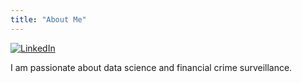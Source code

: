 ```yaml
---
title: "About Me"
---
```


[![LinkedIn](https://cdn-icons-png.flaticon.com/512/174/174857.png)](https://www.linkedin.com/in/your-profile/)

I am passionate about data science and financial crime surveillance.
